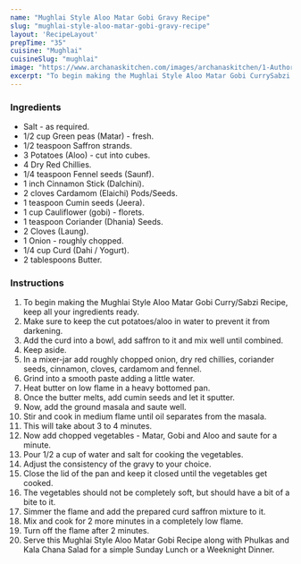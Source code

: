 ---
name: "Mughlai Style Aloo Matar Gobi Gravy Recipe"
slug: "mughlai-style-aloo-matar-gobi-gravy-recipe"
layout: 'RecipeLayout'
prepTime: "35"
cuisine: "Mughlai"
cuisineSlug: "mughlai"
image: "https://www.archanaskitchen.com/images/archanaskitchen/1-Author/swathynandhini/Mughlai_Style_Aloo_Matar_Gobi_Curry_Gravy_Recipe.jpg"
excerpt: "To begin making the Mughlai Style Aloo Matar Gobi CurrySabzi Recipe, keep all your ingredients ready"
---

### Ingredients

- Salt - as required.
- 1/2 cup Green peas (Matar) - fresh.
- 1/2 teaspoon Saffron strands.
- 3 Potatoes (Aloo) - cut into cubes.
- 4 Dry Red Chillies.
- 1/4 teaspoon Fennel seeds (Saunf).
- 1 inch Cinnamon Stick (Dalchini).
- 2 cloves Cardamom (Elaichi) Pods/Seeds.
- 1 teaspoon Cumin seeds (Jeera).
- 1 cup Cauliflower (gobi) - florets.
- 1 teaspoon Coriander (Dhania) Seeds.
- 2 Cloves (Laung).
- 1 Onion - roughly chopped.
- 1/4 cup Curd (Dahi / Yogurt).
- 2 tablespoons Butter.

### Instructions

1. To begin making the Mughlai Style Aloo Matar Gobi Curry/Sabzi Recipe, keep all your ingredients ready.
1. Make sure to keep the cut potatoes/aloo in water to prevent it from darkening.
1. Add the curd into a bowl, add saffron to it and mix well until combined.
1. Keep aside.
1. In a mixer-jar add roughly chopped onion, dry red chillies, coriander seeds, cinnamon, cloves, cardamom and fennel.
1. Grind into a smooth paste adding a little water.
1.  Heat butter on low flame in a heavy bottomed pan.
1. Once the butter melts, add cumin seeds and let it sputter.
1. Now, add the ground masala and saute well.
1. Stir and cook in medium flame until oil separates from the masala.
1. This will take about 3 to 4 minutes.
1. Now add chopped vegetables - Matar, Gobi and Aloo and saute for a minute.
1. Pour 1/2 a cup of water and salt for cooking the vegetables.
1. Adjust the consistency of the gravy to your choice.
1. Close the lid of the pan and keep it closed until the vegetables get cooked.
1. The vegetables should not be completely soft, but should have a bit of a bite to it.
1. Simmer the flame and add the prepared curd saffron mixture to it.
1. Mix and cook for 2 more minutes in a completely low flame.
1. Turn off the flame after 2 minutes.
1. Serve this Mughlai Style Aloo Matar Gobi Recipe along with Phulkas and Kala Chana Salad for a simple Sunday Lunch or a Weeknight Dinner.
